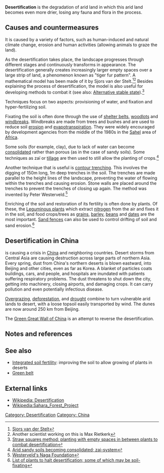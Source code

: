 '''Desertification''' is the degradation of arid land in which this arid land becomes even more drier, losing any fauna and flora in the process.

==Causes and countermeasures==
It is caused by a variety of factors, such as human-induced and natural climate change, erosion and human activities (allowing animals to graze the land).

As the desertification takes place, the landscape progresses through different stages and continuously transforms in appearance. The desertification generally creates increasingly larger empty spaces over a large strip of land, a phenomenon known as "tiger fur pattern". A mathematical model has been made of it by Sjors van der Stelt.<ref>[http://www.cwi.nl/news/2012/mathematics-helps-predict-desertification Sjors van der Stelt]</ref><ref>Another scientist working on this is Max Rietkerk</ref> Besides explaining the process of desertification, the model is also useful for developing methods to combat it (see also: [[Alternative stable state]]).<ref>[http://www.dw.de/dw/article/0,,15182754,00.html Straw squares method: planting with empty spaces in between plants to combat desertification]</ref>

Techniques focus on two aspects: provisioning of water, and fixation and hyper-fertilizing soil.

Fixating the soil is often done through the use of [[windbreak|shelter belts]], [[woodlot]]s and [[windbreak]]s. Windbreaks are made from trees and bushes and are used to reduce soil [[erosion]] and [[evapotranspiration]]. They were widely encouraged by development agencies from the middle of the 1980s in the [[Sahel]] area of [[Africa]].

Some soils (for example, clay), due to lack of water can become [[Consolidation (soil)|consolidated]] rather than porous (as in the case of sandy soils). Some techniques as zaï or [[tillage]] are then used to still allow the planting of crops.<ref>[http://ngm.nationalgeographic.com/2008/09/soil/mann-text.html Arid sandy soils becoming consolidated; zai-system]</ref>

Another technique that is useful is [[contour trenching]]. This involves the digging of 150m long, 1m deep trenches in the soil. The trenches are made parallel to the height lines of the landscape, preventing the water of flowing within the trenches and causing erosion. Stone walls are placed around the trenches to prevent the trenches of closing up again. The method was invented by Peter Westerveld.<ref>[http://nagafoundation.org/ Westerveld's Naga Foundation]</ref>

Enriching of the soil and restoration of its fertility is often done by plants. Of these, the [[legume|Leguminous plants]] which extract [[nitrogen]] from the air and fixes it in the soil, and food crops/trees as [[grain]]s, [[barley]], [[beans]] and [[Phoenix dactylifera|date]]s are the most important. [[Sand fence]]s can also be used to control drifting of soil and sand erosion.<ref>[http://desertification.wordpress.com/3-interesting-plant-species/ List of plants to halt desertification; some of which may be soil-fixating]</ref>

==Desertification in China==
is causing a crisis in [[China]] and neighboring countries. Desert storms from Central Asia are causing destruction across large parts of northern Asia. Every spring, dust from China's northern deserts is blown eastward, into Beijing and other cities, even as far as Korea. A blanket of particles coats buildings, cars, and people, and hospitals are inundated with patients suffering respiratory problems. The dust threatens to shut down the city, getting into machinery, closing airports, and damaging crops. It can carry pollution and even potentially infectious disease. 

[[Overgrazing]], [[deforestation]], and [[drought]] combine to turn vulnerable arid lands to desert, with a loose topsoil easily transported by wind. The dunes are now around 250 km from  Beijing.

The [[Green Great Wall of China]] is an attempt to reverse the desertification.

== Notes and references ==
{{reflist}}

== See also ==
* [[Integrated soil fertility]]: improving the soil to allow growing of plants in deserts
* [[Green belt]]

== External links ==
* [[Wikipedia: Desertification]]
* [[Wikipedia:Sahara_Forest_Project]]
{{add links}}

{{stub}}

[[Category: Desertification]]
[[Category: China]]